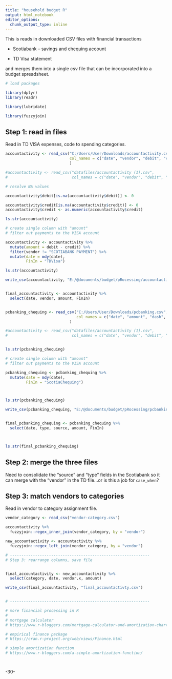 ```yaml
---
title: "household budget R"
output: html_notebook
editor_options: 
  chunk_output_type: inline
---
```


This is reads in downloaded CSV files with financial transactions

* Scotiabank -- savings and chequing account

* TD Visa statement

and merges them into a single csv file that can be incorporated into a budget spreadsheet.


```r

# load packages

library(dplyr)
library(readr)

library(lubridate)

library(fuzzyjoin)


```



## Step 1: read in files

Read in TD VISA expenses, code to spending categories.


```r


accountactivity <- read_csv("C:/Users/User/Downloads/accountactivity.csv", 
                            col_names = c("date", "vendor", "debit", "credit", "balance")
                            )

#accountactivity <- read_csv("datafiles/accountactivity (1).csv", 
#                            col_names = c("date", "vendor", "debit", "credit", "balance"))

# resolve NA values

accountactivity$debit[is.na(accountactivity$debit)] <- 0

accountactivity$credit[is.na(accountactivity$credit)] <- 0
accountactivity$credit <- as.numeric(accountactivity$credit)

ls.str(accountactivity)

# create single column with "amount"
# filter out payments to the VISA account

accountactivity <- accountactivity %>%
  mutate(amount = debit - credit) %>%
  filter(vendor != "SCOTIABANK PAYMENT") %>%
  mutate(date = mdy(date),
         FinIn = "TDVisa")

ls.str(accountactivity)

write_csv(accountactivity, "E:/@documents/budget/pRocessing/accountactivty_test.csv")


final_accountactivity <- accountactivity %>%
  select(date, vendor, amount, FinIn)



```



```r

pcbanking_chequing <- read_csv("C:/Users/User/Downloads/pcbanking.csv",
                               col_names = c("date", "amount", "dash", "type", "source")
                            )

#accountactivity <- read_csv("datafiles/accountactivity (1).csv", 
#                            col_names = c("date", "vendor", "debit", "credit", "balance"))


ls.str(pcbanking_chequing)

# create single column with "amount"
# filter out payments to the VISA account

pcbanking_chequing <- pcbanking_chequing %>%
  mutate(date = mdy(date),
         FinIn = "ScotiaChequing")



ls.str(pcbanking_chequing)

write_csv(pcbanking_chequing, "E:/@documents/budget/pRocessing/pcbanking_chequing_test.csv")


final_pcbanking_chequing <- pcbanking_chequing %>%
  select(date, type, source, amount, FinIn)



ls.str(final_pcbanking_chequing)

```




## Step 2: merge the three files

Need to consolidate the "source" and "type" fields in the Scotiabank so it can merge with the "vendor" in the TD file...or is this a job for `case_when`?




## Step 3: match vendors to categories


Read in vendor to category assignment file.


```r

vendor_category <- read_csv("vendor-category.csv")

```




```r
accountactivity %>%
  fuzzyjoin::regex_inner_join(vendor_category, by = "vendor")

new_accountactivity <- accountactivity %>%
  fuzzyjoin::regex_left_join(vendor_category, by = "vendor")

# -------------------------------------------------------------
# Step 3: rearrange columns, save file


final_accountactivity <- new_accountactivity %>%
  select(category, date, vendor.x, amount)

write_csv(final_accountactivity, "final_accountactivty.csv")


# -------------------------------------------------------------

# more financial processing in R
# 
# mortgage calculator
# https://www.r-bloggers.com/mortgage-calculator-and-amortization-charts-with-r/

# empirical finance package
# https://cran.r-project.org/web/views/Finance.html

# simple amortization function
# https://www.r-bloggers.com/a-simple-amortization-function/




```




-30-